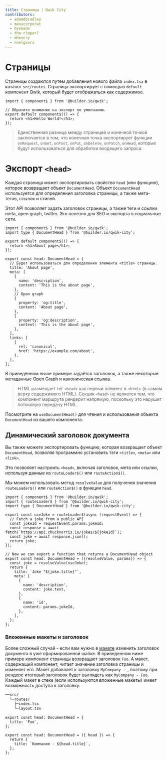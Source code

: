 ```yaml
---
title: Страницы | Qwik City
contributors:
  - adamdbradley
  - manucorporat
  - Oyemade
  - the-r3aper7
  - mhevery
  - nnelgxorz
---
```


# Страницы

Страницы создаются путем добавления нового файла `index.tsx` в каталог `src/routes`. Страница экспортирует с помощью `default` компонент Qwik, который будет отображаться как содержимое.

```tsx title="src/routes/some/path/index.tsx"
import { component$ } from '@builder.io/qwik';

// Обратите внимание на экспорт по умолчанию.
export default component$(() => {
  return <h1>Hello World!</h1>;
});
```

> Единственная разница между страницей и конечной точкой заключается в том, что конечная точка экспортирует функции `onRequest`, `onGet`, `onPost`, `onPut`, `onDelete`, `onPatch`, `onHead`, которые будут использоваться для обработки входящего запроса.

# Экспорт `<head>`

Каждая страница может экспортировать свойство `head` (или функцию), которое возвращает объект `DocumentHead`. Объект `DocumentHead` используется для определения заголовка страницы, а также мета-тегов, ссылок и стилей.

Этот API позволяет задать заголовок страницы, а также теги и ссылки meta, open graph, twitter. Это полезно для SEO и экспорта в социальные сети.

```tsx {8} /head/ title="src/routes/about/index.tsx"
import { component$ } from '@builder.io/qwik';
import type { DocumentHead } from '@builder.io/qwik-city';

export default component$(() => {
  return <h1>About page</h1>;
});

export const head: DocumentHead = {
  // Будет использоваться для определения элемента <title> страницы.
  title: 'About page',
  meta: [
    {
      name: 'description',
      content: 'This is the about page',
    },
    // Open graph
    {
      property: 'og:title',
      content: 'About page',
    },
    {
      property: 'og:description',
      content: 'This is the about page',
    },
  ],
  links: [
    {
      rel: 'canonical',
      href: 'https://example.com/about',
    },
  ],
};
```

В приведённом выше примере задаётся заголовок, а также некоторые метаданные [Open Graph](https://ogp.me/) и [каноническая ссылка](https://developers.google.com/search/docs/crawling-indexing/canonicalization).

> HTML размещает тег `<head>` как первый элемент в `<html>` (в самом верху содержимого HTML). Секция `<head>` не является тем, что компонент маршрута рендерит напрямую, поскольку это нарушит потоковую передачу HTML.

Посмотрите на `useDocumentHead()` для чтения и использования объекта `DocumentHead` из вашего компонента.

## Динамический заголовок документа

Вы также можете экспортировать функцию, которая возвращает объект `DocumentHead`, позволяя программно установить тэги `<title>`, `<meta>` или `<link>`.

Это позволяет настроить `<head>`, включая заголовок, мета или ссылки, используя данные из `routeLoader$()` или `routeAction$()`.

Мы можем использовать метод `resolveValue` для получения значения `routeLoader$()` или `routeAction$()` в функции `head`.

```tsx title="src/routes/jokes/[jokeId]/index.tsx"
import { component$ } from '@builder.io/qwik';
import { routeLoader$ } from '@builder.io/qwik-city';
import type { DocumentHead } from '@builder.io/qwik-city';

export const useJoke = routeLoader$(async (requestEvent) => {
  // Fetch a joke from a public API
  const jokeId = requestEvent.params.jokeId;
  const response = await fetch(`https://api.chucknorris.io/jokes/${jokeId}`);
  const joke = await response.json();
  return joke;
});

// Now we can export a function that returns a DocumentHead object
export const head: DocumentHead = ({resolveValue, params}) => {
  const joke = resolveValue(useJoke);
  return {
    title: `Joke "${joke.title}"`,
    meta: [
      {
        name: 'description',
        content: joke.text,
      },
      {
        name: 'id',
        content: params.jokeId,
      },
    ],
  };
};
```

### Вложенные макеты и заголовок

Более сложный случай - если вам нужно в [макете](../layout/index.mdx) изменить заголовок документа в уже сформированной шапке. В приведенном ниже примере компонент страницы возвращает заголовок `Foo`. А макет, содержащий компонент, читает значение заголовка страницы и изменяет его. Макет добавляет к заголовку `MyCompany - `, поэтому при рендере итоговый заголовок будет выглядеть как `MyCompany - Foo`. Каждый макет в стеке (если используются вложенные макеты) имеет возможность доступа к заголовку.

```bash
──src/
  └─routes/
    ├─index.tsx
    └─layout.tsx
```

```tsx title="src/routes/index.tsx"
export const head: DocumentHead = {
  title: `Foo`,
};
```

```tsx title="src/routes/layout.tsx"
export const head: DocumentHead = ({ head }) => {
  return {
    title: `Компания - ${head.title}`,
  };
};
```
